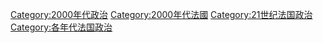 [[Category:2000年代政治|Category:2000年代政治]]
[[Category:2000年代法國|Category:2000年代法國]]
[[Category:21世纪法国政治|Category:21世纪法国政治]]
[[Category:各年代法国政治|Category:各年代法国政治]]